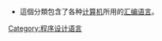 {{noteTA
|G1=IT
|T=zh-hans:汇编语言; zh-hant:組合語言;
|1=zh-hans:汇编语言; zh-hant:組合語言;
}}
*這個分類包含了各种[[电子计算机|计算机]]所用的[[汇编语言|汇编语言]]。
[[Category:程序设计语言|Category:程序设计语言]]

<!---->